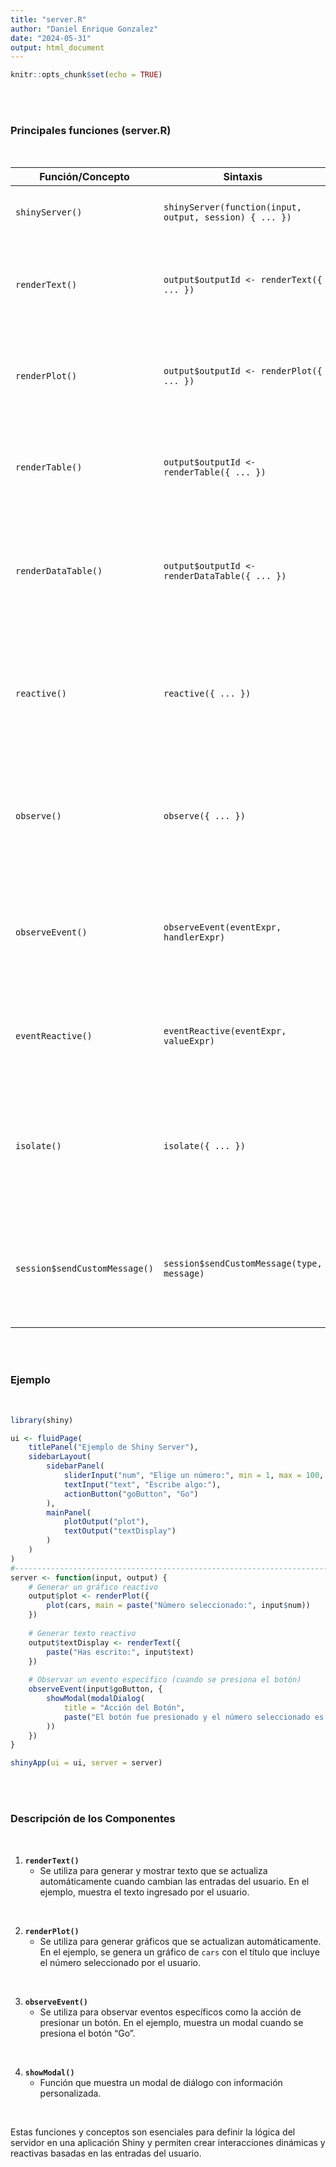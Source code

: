 ```yaml
---
title: "server.R"
author: "Daniel Enrique Gonzalez"
date: "2024-05-31"
output: html_document
---
```


```r
knitr::opts_chunk$set(echo = TRUE)
```

<br/><br/>

### **Principales funciones (server.R)**

<br/>

| **Función/Concepto**  | **Sintaxis**                                                  | **Descripción**                                                                                                                                             |
|-----------------------|---------------------------------------------------------------|-------------------------------------------------------------------------------------------------------------------------------------------------------------|
| `shinyServer()`       | `shinyServer(function(input, output, session) { ... })`       | Define la lógica del servidor para la aplicación Shiny.                                                                                                     |
| `renderText()`        | `output$outputId <- renderText({ ... })`                      | Genera texto reactivo que se actualiza automáticamente cuando cambian las entradas del usuario.                                                             |
| `renderPlot()`        | `output$outputId <- renderPlot({ ... })`                      | Genera gráficos reactivos que se actualizan automáticamente cuando cambian las entradas del usuario.                                                        |
| `renderTable()`       | `output$outputId <- renderTable({ ... })`                     | Genera tablas reactivas que se actualizan automáticamente cuando cambian las entradas del usuario.                                                          |
| `renderDataTable()`   | `output$outputId <- renderDataTable({ ... })`                 | Genera tablas interactivas utilizando el paquete `DT` que se actualizan automáticamente cuando cambian las entradas del usuario.                            |
| `reactive()`          | `reactive({ ... })`                                           | Define una expresión reactiva que se recalcula automáticamente cuando cambian las entradas del usuario utilizadas en la expresión.                          |
| `observe()`           | `observe({ ... })`                                            | Observa y ejecuta el código en su interior cada vez que cambian las entradas del usuario mencionadas en el bloque.                                          |
| `observeEvent()`      | `observeEvent(eventExpr, handlerExpr)`                        | Observa un evento específico (como un botón) y ejecuta el código en su interior cuando ese evento ocurre.                                                   |
| `eventReactive()`     | `eventReactive(eventExpr, valueExpr)`                         | Define una expresión reactiva que sólo se actualiza en respuesta a un evento específico.                                                                    |
| `isolate()`           | `isolate({ ... })`                                            | Aísla una expresión reactiva para que no se recalculen automáticamente las dependencias reactivas internas.                                                 |
| `session$sendCustomMessage()` | `session$sendCustomMessage(type, message)`          | Envía un mensaje personalizado desde el servidor a la interfaz de usuario, útil para integraciones con JavaScript.                                           |

<br/><br/>

### **Ejemplo**

<br/>


```r
library(shiny)

ui <- fluidPage(
    titlePanel("Ejemplo de Shiny Server"),
    sidebarLayout(
        sidebarPanel(
            sliderInput("num", "Elige un número:", min = 1, max = 100, value = 50),
            textInput("text", "Escribe algo:"),
            actionButton("goButton", "Go")
        ),
        mainPanel(
            plotOutput("plot"),
            textOutput("textDisplay")
        )
    )
)
#-------------------------------------------------------------------------------
server <- function(input, output) {
    # Generar un gráfico reactivo
    output$plot <- renderPlot({
        plot(cars, main = paste("Número seleccionado:", input$num))
    })
    
    # Generar texto reactivo
    output$textDisplay <- renderText({
        paste("Has escrito:", input$text)
    })
    
    # Observar un evento específico (cuando se presiona el botón)
    observeEvent(input$goButton, {
        showModal(modalDialog(
            title = "Acción del Botón",
            paste("El botón fue presionado y el número seleccionado es:", input$num)
        ))
    })
}

shinyApp(ui = ui, server = server)
```


<br/><br/>

### **Descripción de los Componentes**

<br/>

1. **`renderText()`**
   - Se utiliza para generar y mostrar texto que se actualiza automáticamente cuando cambian las entradas del usuario. En el ejemplo, muestra el texto ingresado por el usuario.

<br/>

2. **`renderPlot()`**
   - Se utiliza para generar gráficos que se actualizan automáticamente. En el ejemplo, se genera un gráfico de `cars` con el título que incluye el número seleccionado por el usuario.

<br/>

3. **`observeEvent()`**
   - Se utiliza para observar eventos específicos como la acción de presionar un botón. En el ejemplo, muestra un modal cuando se presiona el botón "Go".

<br/>

4. **`showModal()`**
   - Función que muestra un modal de diálogo con información personalizada.


<br/>

Estas funciones y conceptos son esenciales para definir la lógica del servidor en una aplicación Shiny y permiten crear interacciones dinámicas y reactivas basadas en las entradas del usuario.